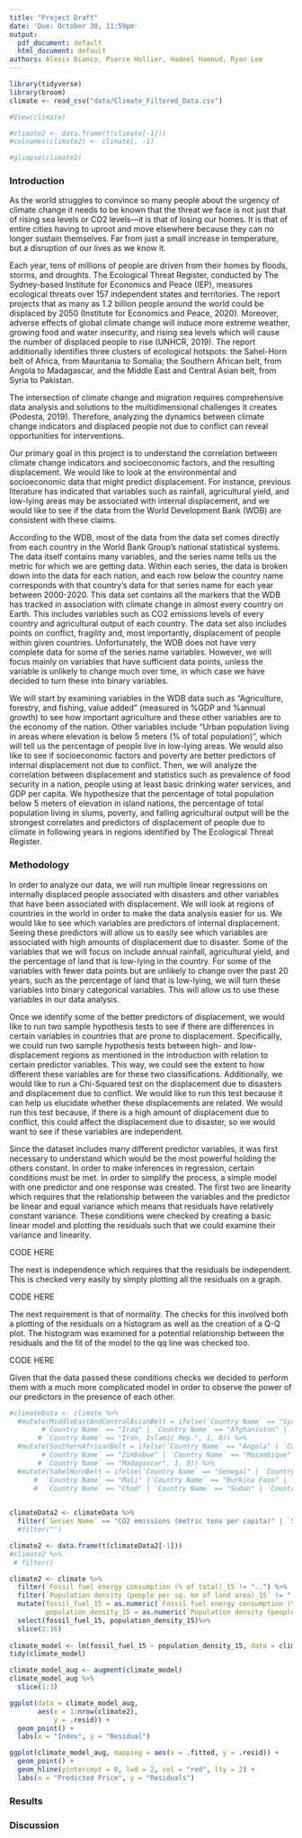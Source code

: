 ```yaml
---
title: "Project Draft"
date: 'Due: October 30, 11:59pm'
output:
  pdf_document: default
  html_document: default
authors: Alexis Bianco, Pierce Hollier, Hadeel Hamoud, Ryan Lee
---
```


```r
library(tidyverse)
library(broom)
climate <- read_csv("data/Climate_Filtered_Data.csv")

#View(climate)

#climate2 <- data.frame(t(climate[-1]))
#colnames(climate2) <- climate[, -1]

#glimpse(climate2)

```

### Introduction

As the world struggles to convince so many people about the urgency of climate change it needs to be known that the threat we face is not just that of rising sea levels or CO2 levels—it is that of losing our homes. It is that of entire cities having to uproot and move elsewhere because they can no longer sustain themselves. Far from just a small increase in temperature, but a disruption of our lives as we know it.

Each year, tens of millions of people are driven from their homes by floods, storms, and droughts. The Ecological Threat Register, conducted by The Sydney-based Institute for Economics and Peace (IEP), measures ecological threats over 157 independent states and territories. The report projects that as many as 1.2 billion people around the world could be displaced by 2050 (Institute for Economics and Peace, 2020). Moreover, adverse effects of global climate change will induce more extreme weather, growing food and water insecurity, and rising sea levels which will cause the number of displaced people to rise (UNHCR, 2019). The report additionally identifies three clusters of ecological hotspots: the Sahel-Horn belt of Africa, from Mauritania to Somalia; the Southern African belt, from Angola to Madagascar, and the Middle East and Central Asian belt, from Syria to Pakistan.

The intersection of climate change and migration requires comprehensive data analysis and solutions to the multidimensional challenges it creates (Podesta, 2019). Therefore, analyzing the dynamics between climate change indicators and displaced people not due to conflict can reveal opportunities for interventions.

Our primary goal in this project is to understand the correlation between climate change indicators and socioeconomic factors, and the resulting displacement. We would like to look at the environmental and socioeconomic data that might predict displacement. For instance, previous literature has indicated that variables such as rainfall, agricultural yield, and low-lying areas may be associated with internal displacement, and we would like to see if the data from the World Development Bank (WDB) are consistent with these claims.

According to the WDB, most of the data from the data set comes directly from each country in the World Bank Group’s national statistical systems. The data itself contains many variables, and the series name tells us the metric for which we are getting data. Within each series, the data is broken down into the data for each nation, and each row below the country name corresponds with that country's data for that series name for each year between 2000-2020. This data set contains all the markers that the WDB has tracked in association with climate change in almost every country on Earth. This includes variables such as CO2 emissions levels of every country and agricultural output of each country. The data set also includes points on conflict, fragility and, most importantly, displacement of people within given countries. Unfortunately, the WDB does not have very complete data for some of the series name variables. However, we will focus mainly on variables that have sufficient data points, unless the variable is unlikely to change much over time, in which case we have decided to turn these into binary variables. 

We will start by examining variables in the WDB data such as “Agriculture, forestry, and fishing, value added” (measured in %GDP and %annual growth) to see how important agriculture and these other variables are to the economy of the nation. Other variables include “Urban population living in areas where elevation is below 5 meters (% of total population)”, which will tell us the percentage of people live in low-lying areas. We would also like to see if socioeconomic factors and poverty are better predictors of internal displacement not due to conflict. Then, we will analyze the correlation between displacement and statistics such as prevalence of food security in a nation, people using at least basic drinking water services, and GDP per capita. We hypothesize that the percentage of total population below 5 meters of elevation in island nations, the percentage of total population living in slums, poverty, and falling agricultural output will be the strongest correlates and predictors of displacement of people due to climate in following years in regions identified by The Ecological Threat Register.

### Methodology

In order to analyze our data, we will run multiple linear regressions on internally displaced people associated with disasters and other variables that have been associated with displacement. We will look at regions of countries in the world in order to make the data analysis easier for us. We would like to see which variables are predictors of internal displacement. Seeing these predictors will allow us to easily see which variables are associated with high amounts of displacement due to disaster. Some of the variables that we will focus on include annual rainfall, agricultural yield, and the percentage of land that is low-lying in the country. For some of the variables with fewer data points but are unlikely to change over the past 20 years, such as the percentage of land that is low-lying, we will turn these variables into binary categorical variables. This will allow us to use these variables in our data analysis. 

Once we identify some of the better predictors of displacement, we would like to run two sample hypothesis tests to see if there are differences in certain variables in countries that are prone to displacement. Specifically, we could run two sample hypothesis tests between high- and low-displacement regions as mentioned in the introduction with relation to certain predictor variables. This way, we could see the extent to how different these variables are for these two classifications. Additionally, we would like to run a Chi-Squared test on the displacement due to disasters and displacement due to conflict. We would like to run this test because it can help us elucidate whether these displacements are related. We would run this test because, if there is a high amount of displacement due to conflict, this could affect the displacement due to disaster, so we would want to see if these variables are independent. 



Since the dataset includes many different predictor variables, it was first necessary to understand which would be the most powerful holding the others constant. In order to make inferences in regression, certain conditions must be met. In order to simplify the process, a simple model with one predictor and one response was created. The first two are linearity which requires that the relationship between the variables and the predictor be linear and equal variance which means that residuals have relatively constant variance. These conditions were checked by creating a basic linear model and plotting the residuals such that we could examine their variance and linearity.

CODE HERE

The next is independence which requires that the residuals be independent.  This is checked very easily by simply plotting all the residuals on a graph. 

CODE HERE

The next requirement is that of normality. The checks for this involved both a plotting of the residuals on a histogram as well as the creation of a Q-Q plot. The histogram was examined for a potential relationship between the residuals and the fit of the model to the qq line was checked too. 

CODE HERE

Given that the data passed these conditions checks we decided to perform them with a much more complicated model in order to observe the power of our predictors in the presence of each other.  

```r
#climateData <- climate %>%
  #mutate(MiddleEastAndCentralAsianBelt = ifelse(`Country Name` == "Syrian Arab Republic" | 
        #`Country Name` == "Iraq" | `Country Name` == "Afghanistan" | `Country Name` == "Pakistan" #| 
       # `Country Name` == "Iran, Islamic Rep.", 1, 0)) %>%
  #mutate(SouthernAfricanBelt = ifelse(`Country Name` == "Angola" | `Country Name` == "Zambia" | 
        #`Country Name` == "Zimbabwe" | `Country Name` == "Mozambique" | `Country Name` == "Malawi" |
       # `Country Name` == "Madagascar", 1, 0)) %>%
  #mutate(SahelHornBelt = ifelse(`Country Name` == "Senegal" | `Country Name` == "Mauritania" | 
      #  `Country Name` == "Mali" |`Country Name` == "Burkina Faso" | `Country Name` == "Niger" | 
      #  `Country Name` == "Chad" | `Country Name` == "Sudan" | `Country Name` == "Eritrea", 1, 0))
         
```


```r
climateData2 <- climateData %>% 
  filter(`Series Name` == "CO2 emissions (metric tons per capita)" | `Series Name` == "Net migration" ) 
  #filter("")

climate2 <- data.frame(t(climateData2[-1]))
#climate2 %>% 
 # filter()

```

```r
climate2 <- climate %>%
  filter(`Fossil fuel energy consumption (% of total)_15`!= "..") %>%
  filter(`Population density (people per sq. km of land area)_15` != "..") %>%
  mutate(fossil_fuel_15 = as.numeric(`Fossil fuel energy consumption (% of total)_15`),
         population_density_15 = as.numeric(`Population density (people per sq. km of land area)_15`))%>%
  select(fossil_fuel_15, population_density_15)%>%
  slice(2:16)
  
climate_model <- lm(fossil_fuel_15 ~ population_density_15, data = climate2)
tidy(climate_model)

```

```r
climate_model_aug <- augment(climate_model)
climate_model_aug %>%
  slice(1:3)

ggplot(data = climate_model_aug, 
       aes(x = 1:nrow(climate2), 
           y = .resid)) + 
  geom_point() + 
  labs(x = "Index", y = "Residual")
```

```r
ggplot(climate_model_aug, mapping = aes(x = .fitted, y = .resid)) +
  geom_point() + 
  geom_hline(yintercept = 0, lwd = 2, col = "red", lty = 2) +
  labs(x = "Predicted Price", y = "Residuals")

```

### Results



### Discussion


